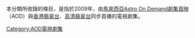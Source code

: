 本分類所收錄的條目，是指於2009年，由[[馬來西亞|馬來西亞]][[Astro_On_Demand劇集首映|Astro On Demand劇集首映]]（AOD）與[[香港|香港]][[翡翠台|翡翠台]]、[[高清翡翠台|高清翡翠台]]同步首播的電視劇集。
[[Category:AOD電視劇集|Category:AOD電視劇集]]